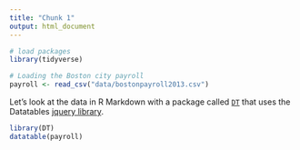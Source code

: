 ```yaml
---
title: "Chunk 1"
output: html_document
---
```

```r
# load packages
library(tidyverse)

# Loading the Boston city payroll
payroll <- read_csv("data/bostonpayroll2013.csv")
```

Let's look at the data in R Markdown with a package called [`DT`](https://rstudio.github.io/DT/) that uses the Datatables [jquery library](https://datatables.net/).

```r
library(DT)
datatable(payroll)
```